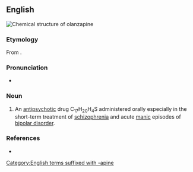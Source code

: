==English==
[[File:Olanzapine.svg|thumb|Chemical structure of '''olanzapine''']]
{{wikipedia}}

===Etymology===
From {{af|en|olan-|qq1=of unknown origin|benzodiazepine|alt2=-zapine|t2=alteration of ''benzodiazepine''}}.

===Pronunciation===
* {{a|GA}} {{IPA|en|/oʊˈlæn.zəˌpin/}}

===Noun===
{{en-noun|-}}

# {{lb|en|pharmaceutical drug}} An [[antipsychotic]] drug C<sub>17</sub>H<sub>20</sub>H<sub>4</sub>S administered orally especially in the short-term treatment of [[schizophrenia]] and acute [[manic]] episodes of [[bipolar disorder]].

===References===
* {{R:Merriam-Webster Online}}

[[Category:English terms suffixed with -apine]]